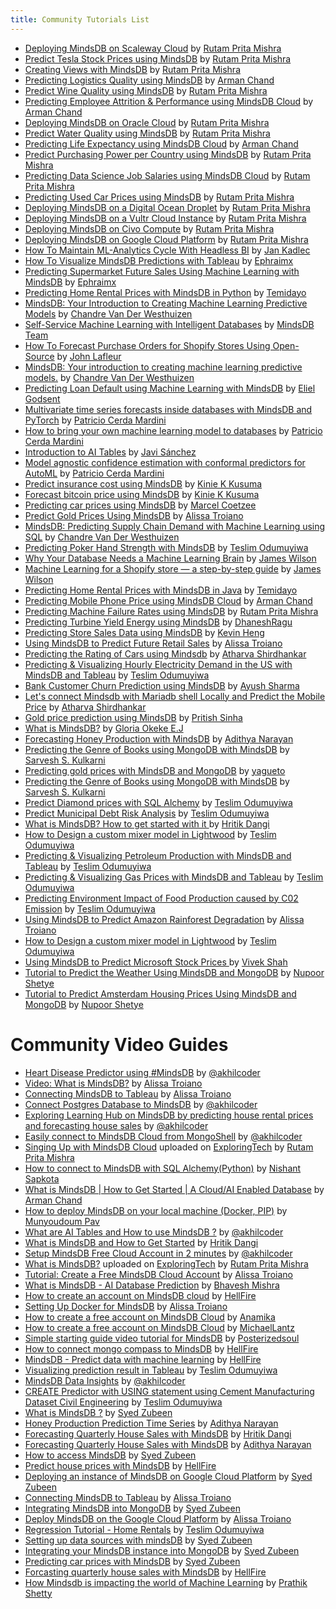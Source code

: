 ```yaml
---
title: Community Tutorials List
---
```


- [Deploying MindsDB on Scaleway Cloud](https://dev.to/rutamhere/deploying-mindsdb-on-scaleway-cloud-4kc6)
  by [Rutam Prita Mishra](https://community.ops.io/rutamhere)
- [Predict Tesla Stock Prices using MindsDB](https://dev.to/rutamhere/predict-tesla-stock-prices-using-mindsdb-40k5)
  by [Rutam Prita Mishra](https://community.ops.io/rutamhere)
- [Creating Views with MindsDB](https://dev.to/rutamhere/creating-views-with-mindsdb-1mnf)
  by [Rutam Prita Mishra](https://community.ops.io/rutamhere)
- [Predicting Logistics Quality using MindsDB](https://dev.to/armanchand/predicting-logistics-quality-using-mindsdb-2n9d)
  by [Arman Chand](https://dev.to/armanchand)
- [Predict Wine Quality using MindsDB](https://dev.to/rutamhere/predict-wine-quality-using-mindsdb-1521)
  by [Rutam Prita Mishra](https://community.ops.io/rutamhere)
- [Predicting Employee Attrition & Performance using MindsDB Cloud](https://dev.to/armanchand/predicting-employee-attrition-performance-using-mindsdb-cloud-3cm6)
  by [Arman Chand](https://dev.to/armanchand)
- [Deploying MindsDB on Oracle Cloud](https://community.ops.io/rutamhere/deploying-mindsdb-on-oracle-cloud-164d)
  by [Rutam Prita Mishra](https://community.ops.io/rutamhere)
- [Predict Water Quality using MindsDB](https://dev.to/rutamhere/predict-water-quality-using-mindsdb-4hm4)
  by [Rutam Prita Mishra](https://community.ops.io/rutamhere)
- [Predicting Life Expectancy using MindsDB Cloud](https://dev.to/armanchand/predicting-life-expectancy-using-mindsdb-cloud-3643)
  by [Arman Chand](https://dev.to/armanchand)
- [Predict Purchasing Power per Country using MindsDB](https://dev.to/rutamhere/predict-purchasing-power-per-country-using-mindsdb-1oh7)
  by [Rutam Prita Mishra](https://community.ops.io/rutamhere)
- [Predicting Data Science Job Salaries using MindsDB Cloud](https://community.ops.io/rutamhere/predicting-data-science-job-salaries-using-mindsdb-cloud-1lgn)
  by [Rutam Prita Mishra](https://community.ops.io/rutamhere)
- [Predicting Used Car Prices using MindsDB](https://tealfeed.com/predicting-used-car-prices-using-mindsdb-idzuc)
  by [Rutam Prita Mishra](https://community.ops.io/rutamhere)
- [Deploying MindsDB on a Digital Ocean Droplet](https://dev.to/heyrutam/deploying-mindsdb-on-a-digital-ocean-droplet-31ed)
  by [Rutam Prita Mishra](https://community.ops.io/rutamhere)
- [Deploying MindsDB on a Vultr Cloud Instance](https://community.ops.io/rutamhere/deploying-mindsdb-on-a-vultr-cloud-instance-40bm)
  by [Rutam Prita Mishra](https://community.ops.io/rutamhere)
- [Deploying MindsDB on Civo Compute](https://community.ops.io/rutamhere/deploying-mindsdb-on-civo-compute-2kgo)
  by [Rutam Prita Mishra](https://community.ops.io/rutamhere)
- [Deploying MindsDB on Google Cloud Platform](https://community.ops.io/rutamhere/deploying-mindsdb-on-google-cloud-platform-41h9)
  by [Rutam Prita Mishra](https://community.ops.io/rutamhere)
- [How To Maintain ML-Analytics Cycle With Headless BI](https://medium.com/gooddata-developers/how-to-maintain-ml-analytics-cycle-with-headless-bi-815aceac5027?source=friends_link&sk=45f102ce4a54a6ae8c4dddc900aeebb9)
  by [Jan Kadlec](https://medium.com/@jkadlec)
- [How To Visualize MindsDB Predictions with Tableau](https://dev.to/ephraimx/how-to-visualize-mindsdb-predictions-with-tableau-2bpd)
  by [Ephraimx](https://dev.to/ephraimx)
- [Predicting Supermarket Future Sales Using Machine Learning with MindsDB](https://dev.to/ephraimx/predicting-future-sales-using-machine-learning-with-mindsdb-3p70)
  by [Ephraimx](https://dev.to/ephraimx)
- [Predicting Home Rental Prices with MindsDB in Python](https://curiousprogrammer.hashnode.dev/predicting-home-rental-prices-with-mindsdb-in-python)
  by [Temidayo](https://hashnode.com/@Temicoder)
- [MindsDB: Your Introduction to Creating Machine Learning Predictive Models](https://dev.to/chandrevdw31/mindsdb-your-introduction-to-creating-machine-learning-predictive-models-12d3)
  by [Chandre Van Der Westhuizen](https://github.com/chandrevdw31)
- [Self-Service Machine Learning with Intelligent Databases](https://medium.com/mindsdb/self-service-machine-learning-with-intelligent-databases-ea628aa85f1e)
  by [MindsDB Team](https://medium.com/@mindsdbteam)
- [How To Forecast Purchase Orders for Shopify Stores Using Open-Source](https://medium.com/towards-data-science/how-to-forecast-purchase-orders-for-shopify-stores-using-open-source-db82afec12fe)
  by [John Lafleur](https://medium.com/@jeanlafleur)
- [MindsDB: Your introduction to creating machine learning predictive models.](https://dev.to/chandrevdw31/mindsdb-your-introduction-to-creating-machine-learning-predictive-models-12d3)
  by [Chandre Van Der Westhuizen](https://dev.to/chandrevdw31)
- [Predicting Loan Default using Machine Learning with MindsDB](https://medium.com/@godsenteliel/predicting-loan-default-using-machine-learning-with-mindsdb-187ae59da5d)
  by [Eliel Godsent](https://medium.com/@godsenteliel)
- [Multivariate time series forecasts inside databases with MindsDB and PyTorch](https://medium.com/mindsdb/multivariate-time-series-forecasts-inside-databases-with-mindsdb-and-pytorch-13745ada6b7e)
  by [Patricio Cerda Mardini](https://medium.com/@paxcema)
- [How to bring your own machine learning model to databases](https://medium.com/mindsdb/how-to-bring-your-own-machine-learning-model-to-databases-47a188d6db00)
  by [Patricio Cerda Mardini](https://medium.com/@paxcema)
- [Introduction to AI Tables](https://medium.com/towards-data-science/introduction-to-ai-tables-a719251e1a58)
  by [Javi Sánchez](https://medium.com/@javi_sanchez)
- [Model agnostic confidence estimation with conformal predictors for AutoML](https://medium.com/mindsdb/model-agnostic-confidence-estimation-with-conformal-predictors-for-automl-55fce87ef42a)
  by [Patricio Cerda Mardini](https://medium.com/@paxcema)
- [Predict insurance cost using MindsDB](https://medium.com/@kinkusuma/predict-insurance-cost-using-mindsdb-54b6a331fea8)
  by [Kinie K Kusuma](https://medium.com/@kinkusuma)
- [Forecast bitcoin price using MindsDB](https://medium.com/@kinkusuma/forecast-bitcoin-price-using-mindsdb-75f9f0500e86)
  by [Kinie K Kusuma](https://medium.com/@kinkusuma)
- [Predicting car prices using MindsDB](https://medium.com/@pipboyguy/predicting-car-prices-using-mindsdb-c7dd51919b83)
  by [Marcel Coetzee](https://medium.com/@pipboyguy)
- [Predict Gold Prices Using MindsDB](https://medium.com/@alissatroianonyc/predict-gold-prices-using-mindsdb-9da57d24ddab)
  by [Alissa Troiano](https://github.com/alissatroiano)
- [MindsDB: Predicting Supply Chain Demand with Machine Learning using SQL](https://www.devforce.one/18303637/mindsdb-predicting-supply-chain-demand-with-machine-learning-using-sql#/)
  by [Chandre Van Der Westhuizen](https://github.com/chandrevdw31)
- [Predicting Poker Hand Strength with MindsDB](https://teslimodus.medium.com/predicting-poker-hand-strength-with-mindsdb-d541c73009a2)
  by [Teslim Odumuyiwa](https://medium.com/@teslimodus)
- [Why Your Database Needs a Machine Learning Brain](https://medium.com/mindsdb/why-your-database-needs-a-machine-learning-brain-fc580fac47e4)
  by [James Wilson](https://medium.com/@jameswilsonai)
- [Machine Learning for a Shopify store — a step-by-step guide](https://medium.com/mindsdb/machine-learning-for-a-shopify-store-a-step-by-step-guide-13d192532697)
  by [James Wilson](https://medium.com/@jameswilsonai)
- [Predicting Home Rental Prices with MindsDB in Java](https://curiousprogrammer.hashnode.dev/machine-learning-with-mindsdb-in-java)
  by [Temidayo](https://hashnode.com/@Temicoder)
- [Predicting Mobile Phone Price using MindsDB Cloud](https://dev.to/armanchand/predicting-mobile-phone-price-using-mindsdb-cloud-23d5)
  by [Arman Chand](https://dev.to/armanchand)
- [Predicting Machine Failure Rates using MindsDB](https://community.ops.io/rutamhere/predicting-machine-failure-rates-using-mindsdb-4dkn)
  by [Rutam Prita Mishra](https://community.ops.io/rutamhere)
- [Predicting Turbine Yield Energy using MindsDB](https://medium.com/@dhaneshvijay10/want-to-do-ml-without-knowing-ml-5f4934942019)
  by [DhaneshRagu](https://medium.com/@dhaneshvijay10)
- [Predicting Store Sales Data using MindsDB](https://dev.to/kevinheng/predict-store-sales-data-with-mindsdb-using-machine-learning-and-sql-2af8)
  by [Kevin Heng](https://github.com/HengKevin)
- [Using MindsDB to Predict Future Retail Sales](https://medium.com/@alissatroianonyc/using-mindsdb-to-predict-future-retail-sales-a300f63a086b)
  by [Alissa Troiano](https://github.com/alissatroiano)
- [Predicting the Rating of Cars using Mindsdb](https://atharva08.hashnode.dev/predicting-the-rating-of-cars-using-mindsdb)
  by [Atharva Shirdhankar](https://github.com/StarTrooper08)
- [Predicting & Visualizing Hourly Electricity Demand in the US with MindsDB and Tableau](https://teslimodus.medium.com/predicting-visualizing-hourly-electricity-demand-in-the-us-with-mindsdb-and-tableau-126d1c74d860)
  by [Teslim Odumuyiwa](https://teslimodus.medium.com/)
- [Bank Customer Churn Prediction using MindsDB](https://medium.com/@ayushsharmaa101/thanks-for-reading-dfec90467ddb)
  by [Ayush Sharma](https://github.com/ayushthe1)
- [Let's connect Mindsdb with Mariadb shell Locally and Predict the Mobile Price](https://atharva08.hashnode.dev/lets-connect-mindsdb-with-mariadb-shell-locally-and-predict-the-mobile-price-range)
  by [Atharva Shirdhankar](https://github.com/StarTrooper08)
- [Gold price prediction using MindsDB](https://dev.to/purgecodee/predicting-gold-price-with-mindsdb-205n)
  by [Pritish Sinha](https://github.com/Pritish-Sinha)
- [What is MindsDB?](https://medium.com/@okekeebubechukwu08/what-is-mindsdb-b6862af21492)
  by [Gloria Okeke E.J](https://medium.com/@okekeebubechukwu08)
- [Forecasting Honey Production with MindsDB](https://dev.to/narayanadithya/using-mindsdb-for-time-series-forecasting-honey-production-in-the-usa-4p05)
  by [Adithya Narayan](https://github.com/NarayanAdithya)
- [Predicting the Genre of Books using MongoDB with MindsDB](https://dev.to/sarveshk76/tutorial-to-predict-the-genre-of-books-using-mongodb-2a1n)
  by [Sarvesh S. Kulkarni](https://github.com/Sarveshk76)
- [Predicting gold prices with MindsDB and MongoDB](https://dev.to/yagueto/predicting-gold-prices-with-mindsdb-and-mongodb-4k22)
  by [yagueto](https://github.com/yagueto)
- [Predicting the Genre of Books using MongoDB with MindsDB](https://dev.to/sarveshk76/tutorial-to-predict-the-genre-of-books-using-mongodb-2a1n)
  by [Sarvesh S. Kulkarni](https://github.com/Sarveshk76)
- [Predict Diamond prices with SQL Alchemy](https://dev.to/tesprogram/predict-diamond-prices-with-sql-alchemy-and-mindsdb-b4e)
  by [Teslim Odumuyiwa](https://github.com/Tes-program)
- [Predict Municipal Debt Risk Analysis](https://teslimodus.medium.com/predict-municipal-debt-risk-analysis-5c5416502a29)
  by [Teslim Odumuyiwa](https://github.com/Tes-program)
- [What is MindsDB? How to get started with it ](https://medium.com/@hritikd3/what-is-mindsdb-how-to-get-started-2b3cf6d99707)
  by [Hritik Dangi](https://github.com/hritikd3)
- [How to Design a custom mixer model in Lightwood](https://medium.com/@teslimodus/introduction-e2f933c40f4c)
  by [Teslim Odumuyiwa](https://github.com/Tes-program)
- [Predicting & Visualizing Petroleum Production with MindsDB and Tableau](https://dev.to/tesprogram/predicting-visualizing-petroleum-production-with-mindsdb-and-tableau-373f)
  by [Teslim Odumuyiwa](https://github.com/Tes-program)
- [Predicting & Visualizing Gas Prices with MindsDB and Tableau](https://dev.to/tesprogram/predicting-visualizing-gas-prices-with-mindsdb-and-tableau-d1p)
  by [Teslim Odumuyiwa](https://github.com/Tes-program)
- [Predicting Environment Impact of Food Production caused by C02 Emission](https://dev.to/tesprogram/predicting-environment-impact-of-food-production-caused-by-c02-emission-51e3)
  by [Teslim Odumuyiwa](https://github.com/Tes-program)
- [Using MindsDB to Predict Amazon Rainforest Degradation](https://medium.com/@alissatroianonyc/nusing-mindsdb-to-predict-amazon-rainforest-degradation-1ccb8e993e48)
  by [Alissa Troiano](https://github.com/alissatroiano)
- [How to Design a custom mixer model in Lightwood](https://medium.com/@teslimodus/introduction-e2f933c40f4c)
  by [Teslim Odumuyiwa](https://github.com/Tes-program)
- [Using MindsDB to Predict Microsoft Stock Prices ](https://dev.to/viveknshah/using-mindsdb-to-predict-microsoft-stock-prices-3l79)
  by [Vivek Shah](https://github.com/viveknshah)
- [Tutorial to Predict the Weather Using MindsDB and MongoDB](https://dev.to/nupoorshetye/tutorial-to-predict-the-weather-using-mindsdb-and-mongodb-3blm)
  by [Nupoor Shetye](https://github.com/Nupoor10)
- [Tutorial to Predict Amsterdam Housing Prices Using MindsDB and MongoDB](https://dev.to/nupoorshetye/tutorial-to-predict-amsterdam-housing-prices-using-mindsdb-and-mongodb-nha)
  by [Nupoor Shetye](https://github.com/Nupoor10)

# Community Video Guides

- [Heart Disease Predictor using #MindsDB](https://youtu.be/vtVM6pL1ANo) by
  [@akhilcoder](https://twitter.com/akhilcoder)
- [Video: What is MindsDB?](https://www.youtube.com/watch?v=SrDPYqQrzaw) by
  [Alissa Troiano](https://github.com/alissatroiano)
- [Connecting MindsDB to Tableau](https://www.youtube.com/watch?v=eUiBVrm85v4)
  by [Alissa Troiano](https://github.com/alissatroiano)
- [Connect Postgres Database to MindsDB](https://youtu.be/jbH5fsviAgE) by
  [@akhilcoder](https://twitter.com/akhilcoder)
- [Exploring Learning Hub on MindsDB by predicting house rental prices and forecasting house sales](https://youtu.be/Qmk_v0iginw)
  by [@akhilcoder](https://twitter.com/akhilcoder)
- [Easily connect to MindsDB Cloud from MongoShell](https://youtube.com/video/ysPRXSgdOVk)
  by [@akhilcoder](https://twitter.com/akhilcoder)
- [Singing Up with MindsDB Cloud](https://youtu.be/Y5hZ9GwjsQs) uploaded on
  [ExploringTech](https://www.youtube.com/channel/UCBMdmavh3528_4Yn6WR7p7Q) by
  [Rutam Prita Mishra](https://community.ops.io/rutamhere)
- [How to connect to MindsDB with SQL Alchemy(Python)](https://www.youtube.com/watch?v=pYR83QTyOQA)
  by [Nishant Sapkota](https://github.com/thenishantsapkota)
- [What is MindsDB | How to Get Started | A Cloud/AI Enabled Database](https://www.youtube.com/watch?v=XWDVxYVGH9M)
  by [Arman Chand](https://github.com/ArmanChand)
- [How to deploy MindsDB on your local machine (Docker, PIP)](https://youtu.be/dIbs27Jg1FY)
  by [Munyoudoum Pav](https://github.com/munyoudoum)
- [What are AI Tables and How to use MindsDB ?](https://youtu.be/Wqy_OcKdg-Y) by
  [@akhilcoder](https://twitter.com/akhilcoder)
- [What is MindsDB and How to Get Started](https://youtu.be/zHReFuFUI34) by
  [Hritik Dangi](https://www.linkedin.com/in/hritikd3/)
- [Setup MindsDB Free Cloud Account in 2 minutes](https://youtu.be/YuwRKZP51xg)
  by [@akhilcoder](https://www.youtube.com/@akhilcoder)
- [What is MindsDB?](https://www.youtube.com/watch?v=i2tMs4MX_yw) uploaded on
  [ExploringTech](https://www.youtube.com/channel/UCBMdmavh3528_4Yn6WR7p7Q) by
  [Rutam Prita Mishra](https://community.ops.io/rutamhere)
- [Tutorial: Create a Free MindsDB Cloud Account](https://youtu.be/yfM91zgGr3Q)
  by [Alissa Troiano](https://github.com/alissatroiano)
- [What is MindsDB - AI Database Prediction](https://www.youtube.com/watch?v=8ySq7Y3sfJs)
  by [Bhavesh Mishra](https://github.com/thefool76)
- [How to create an account on MindsDB cloud](https://youtu.be/qFQ95MoSE94) by
  [HellFire](https://github.com/Artemis6969)
- [Setting Up Docker for MindsDB](https://www.youtube.com/watch?v=dadY-cUpUm0&feature=youtu.be)
  by [Alissa Troiano](https://github.com/alissatroiano)
- [How to create a free account on MindsDB Cloud](https://youtu.be/ciBtpqrlbhI)
  by [Anamika](https://github.com/noviicee)
- [How to create a free account on MindsDB Cloud](https://youtu.be/3bGJP6-s8p4)
  by [MichaelLantz](https://github.com/MichaelLantz)
- [Simple starting guide video tutorial for MindsDB](https://www.youtube.com/watch?v=z7tRc8JpuRI)
  by [Posterizedsoul](https://github.com/Posterizedsoul)
- [How to connect mongo compass to MindsDB](https://youtube.com/video/ziRxRHvuSJc)
  by [HellFire](https://github.com/Artemis6969)
- [MindsDB - Predict data with machine learning](https://youtu.be/y2DNgJOplxM)
  by [HellFire](https://github.com/Artemis6969)
- [Visualizing prediction result in Tableau](https://youtu.be/4aio-8kNbOo) by
  [Teslim Odumuyiwa](https://github.com/Tes-program)
- [MindsDB Data Insights](https://youtu.be/4oGgocNLi1c) by
  [@akhilcoder](https://www.youtube.com/@akhilcoder)
- [CREATE Predictor with USING statement using Cement Manufacturing Dataset Civil Engineering](https://www.youtube.com/watch?v=aLP7KLolUSs&t=2s)
  by [Teslim Odumuyiwa](https://github.com/Tes-program)
- [What is MindsDB ?](https://www.youtube.com/watch?v=81Q2aQWuwDM) by
  [Syed Zubeen](https://github.com/syedzubeen)
- [Honey Production Prediction Time Series](https://youtu.be/WCBLotgskZg) by
  [Adithya Narayan](https://github.com/NarayanAdithya)
- [Forecasting Quarterly House Sales with MindsDB](https://youtu.be/RPisvY54Tg4)
  by [Hritik Dangi](https://www.linkedin.com/in/hritikd3/)
- [Forecasting Quarterly House Sales with MindsDB](https://youtu.be/WCBLotgskZg)
  by [Adithya Narayan](https://github.com/NarayanAdithya)
- [How to access MindsDB](https://www.youtube.com/watch?v=8F5p_Rwmvgk) by
  [Syed Zubeen](https://github.com/syedzubeen)
- [Predict house prices with MindsDB](https://www.youtube.com/watch?v=p2j696YgFN4)
  by [HellFire](https://github.com/Artemis6969)
- [Deploying an instance of MindsDB on Google Cloud Platform](https://www.youtube.com/watch?v=OrW-8ciNGng)
  by [Syed Zubeen](https://github.com/syedzubeen)
- [Connecting MindsDB to Tableau](https://www.youtube.com/watch?v=eUiBVrm85v4)
  by [Alissa Troiano](https://github.com/alissatroiano)
- [Integrating MindsDB into MongoDB](https://www.youtube.com/watch?v=xwUGBbNkyks)
  by [Syed Zubeen](https://github.com/syedzubeen)
- [Deploy MindsDB on the Google Cloud Platform](https://www.youtube.com/watch?v=WLdb7UNi4bk)
  by [Alissa Troiano](https://github.com/alissatroiano)
- [Regression Tutorial - Home Rentals](https://youtu.be/qf4HQ4EzaUU) by
  [Teslim Odumuyiwa](https://github.com/Tes-program)
- [Setting up data sources with mindsDB](https://www.youtube.com/watch?v=kRrMjUVnib0)
  by [Syed Zubeen](https://github.com/syedzubeen)
- [Integrating your MindsDB instance into MongoDB](https://www.youtube.com/watch?v=xwUGBbNkyks)
  by [Syed Zubeen](https://github.com/syedzubeen)
- [Predicting car prices with MindsDB](https://www.youtube.com/watch?v=pYSlYBjukNA)
  by [Syed Zubeen](https://github.com/syedzubeen)
- [Forcasting quarterly house sales with MindsDB](https://www.youtube.com/watch?v=dNjN52xdgVU)
  by [HellFire](https://github.com/Artemis6969)
- [How Mindsdb is impacting the world of Machine Learning](https://youtu.be/YngjfwJLplA)
  by [Prathik Shetty](https://github.com/prathikshetty2002)
